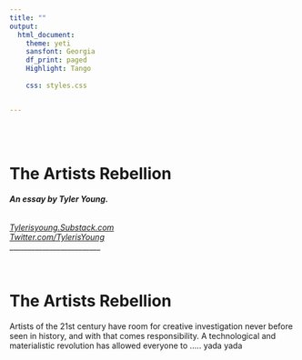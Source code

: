 ```yaml
---
title: ""
output:
  html_document:
    theme: yeti
    sansfont: Georgia
    df_print: paged
    Highlight: Tango
    
    css: styles.css


---
```


<br>
<br>

<h1>**The Artists Rebellion**</h1> 
<h6>
***An essay by Tyler Young.***
</h6>

*[Tylerisyoung.Substack.com](www.tylerisyoung.substack.com)*   
*[Twitter.com/TylerisYoung](www.twitter.com/Tylerisyoung)*  
 _________________________
 
 <br>
 
<h1>
The Artists Rebellion  
</h1>
Artists of the 21st century have room for creative investigation never before
seen in history, and with that comes responsibility. A technological and materialistic 
revolution has allowed everyone to ..... yada yada 
